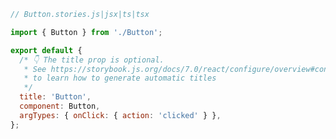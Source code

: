 ```js
// Button.stories.js|jsx|ts|tsx

import { Button } from './Button';

export default {
  /* 👇 The title prop is optional.
   * See https://storybook.js.org/docs/7.0/react/configure/overview#configure-story-loading
   * to learn how to generate automatic titles
   */
  title: 'Button',
  component: Button,
  argTypes: { onClick: { action: 'clicked' } },
};
```